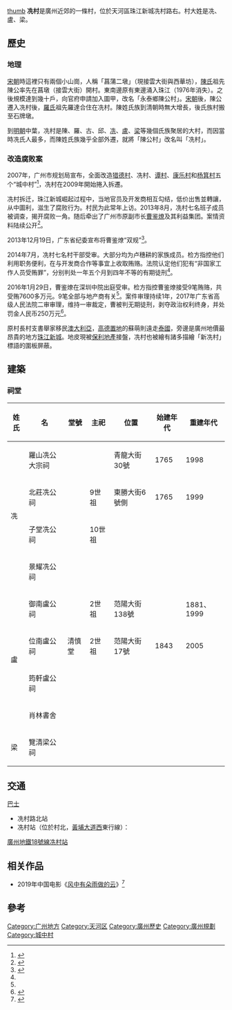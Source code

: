 {{Otheruses|subject=|other=以此新建的地區建制|冼村街道}}
[[FILE:Sin_cyun_20160616.jpg|thumb]] 
'''冼村'''是廣州近郊的一條村，位於天河區珠江新城冼村路右。村大姓是冼、盧、梁。

== 歷史 ==

=== 地理 ===
[[宋朝|宋朝]]時這裡只有兩個小山崗，人稱「菖蒲二墩」（現接雲大街與西華坊），[[陳姓|陳氏]]祖先陳公率先在菖墩（接雲大街）開村。東南邊原有東邊涌入珠江（1976年消失）。之後規模達到幾十戶，向官府申請加入圖甲，改名「永泰鄉陳公村」。[[宋朝|宋朝]]後，陳公遷入冼村後，[[羅姓|羅氏]]祖先羅達合住在冼村。陳姓氏族到清朝時無大增長，後氏族村搬至石牌墩。

到[[明朝|明朝]]中葉，冼村是陳、羅、古、邱、[[冼姓|冼]]、[[盧姓|盧]]、[[梁姓|梁]]等幾個氏族聚居的大村，而因當時冼氏人最多，而陳姓氏族幾乎全部外遷，就將「陳公村」改名叫「冼村」。

=== 改造腐败案 ===
2007年，广州市规划局宣布，全面改造[[猎德村|猎德村]]、冼村、[[谭村|谭村]]、[[康乐街道|康乐村]]和[[杨箕村|杨箕村]]五个“城中村”<ref>{{Cite web|url=http://m.sohu.com/a/164221981_526351|title=广州城中村往事|accessdate=|author=歷史現場|date=|publisher=搜狐|archive-date=2017-12-01|archive-url=https://web.archive.org/web/20171201040803/http://m.sohu.com/a/164221981_526351|dead-url=no}}</ref>，冼村在2009年開始捲入拆遷。

冼村拆迁，珠江新城崛起过程中，当地官员及开发商相互勾结，低价出售並轉讓，从中圖利，滋生了腐败行为。村民为此常年上访。2013年8月，冼村七名班子成员被调查，揭开腐败一角。随后牵出了广州市原副市长[[曹鉴燎|曹鉴燎]]及其利益集团。案情资料陆续公开<ref name="珠江新城崛起背后的黑金交易">{{Cite journal|url=http://m.weekly.caixin.com/m/2016-02-12/100908569_all.html|title=珠江新城崛起背后的黑金交易|accessdate=2019-04-01|author=王婧|date=2016-02-12|publisher=新世纪周刊|language=zh-hans|archive-date=2019-04-01|archive-url=https://web.archive.org/web/20190401040335/http://m.weekly.caixin.com/m/2016-02-12/100908569_all.html|dead-url=no}}</ref>。

2013年12月19日，广东省纪委宣布将曹鉴燎“双规”<ref>{{Cite news|url=http://news.ifeng.com/mainland/detail_2013_12/20/32290264_0.shtml|title=广州副市长曹鉴燎涉嫌严重违纪被立案调查|accessdate=2019-04-01|author=|date=2013-12-20|publisher=南方都市报|language=zh-hans|archive-date=2019-04-01|archive-url=https://web.archive.org/web/20190401042933/http://news.ifeng.com/mainland/detail_2013_12/20/32290264_0.shtml|dead-url=no}}</ref>。

2014年7月，冼村七名村干部受审。大部分均为卢穗耕的家族成员。检方指控他们利用职务便利，在与开发商合作等事宜上收取贿赂。法院认定他们犯有“非国家工作人员受贿罪”，分别判处一年五个月到四年不等的有期徒刑<ref name="珠江新城崛起背后的黑金交易"/>。

2016年1月29日，曹鉴燎在深圳中院出庭受审。检方指控曹鉴燎接受9笔贿赂，共受贿7600多万元。9笔全部与地产商有关<ref name="珠江新城崛起背后的黑金交易"/>。案件审理持续1年，2017年广东省高级人民法院二审审理，维持一审裁定，曹被判无期徒刑，剥夺政治权利终身，并处罚金人民币250万元<ref>{{Cite news|url=https://news.sina.com.cn/c/2017-09-01/doc-ifykpuui0114233.shtml|title=维持原判 判处无期徒刑|accessdate=2019-04-01|author=祁雷|date=2017-09-01|publisher=南方日报|language=zh-hans|archive-date=2019-04-01|archive-url=https://web.archive.org/web/20190401042931/https://news.sina.com.cn/c/2017-09-01/doc-ifykpuui0114233.shtml|dead-url=no}}</ref>。

原村長村支書舉家移民[[澳大利亚|澳大利亞]]，[[高德置地|高德置地]]的蘇萌則遠走[[泰國|泰國]]，旁邊是廣州地價最昂貴的地方[[珠江新城|珠江新城]]。地皮現被[[保利地產|保利地產]]接盤，冼村也被繪有諸多描繪「新冼村」標語的圍板屏蔽。

== 建築 ==
=== 祠堂 ===
{| class="wikitable"
|-
! 姓氏 !! 名 !! 堂號 !! 主祀 !! 位置 !! 始建年代 !! 重建年代
|-
| rowspan="4" | 冼 ||羅山冼公大宗祠||||||青龍大街30號||1765||1998
|-
|北莊冼公祠||||9世祖||東勝大街6號側||1765||1999
|-
|子堂冼公祠||||10世祖||||||
|-
|景耀冼公祠||||||||||
|-
| rowspan="4" | 盧 ||御南盧公祠||||2世祖||范陽大街138號||||1881、1999
|-
|位南盧公祠||清慎堂||2世祖||范陽大街17號||1843||2005
|-
|筠軒盧公祠||||||||||
|-
|肖林書舍||||||||||
|-
| 梁 ||覽清梁公祠||||||||||
|}

== 交通 ==
[[广州巴士|巴士]]
*冼村路北站
*冼村站（位於村北，[[黄埔大道西|黃埔大道西]]東行線）：
[[廣州地鐵18號線|廣州地鐵18號線]][[冼村站|冼村站]]

==相关作品==
* 2019年中国电影《[[风中有朵雨做的云|风中有朵雨做的云]]》<ref>{{Cite journal|url=https://www.qdaily.com/articles/58371.html|title=娄烨入围金马奖的新作，聚焦了改革开放的年代|accessdate=2019-04-01|author=周哲浩|date=2018-11-18|publisher=好奇心日报|language=zh-hans|archive-date=2019-04-01|archive-url=https://web.archive.org/web/20190401040816/https://www.qdaily.com/articles/58371.html|dead-url=no}}</ref>

== 參考 ==
<references />

[[Category:广州地方|Category:广州地方]]
[[Category:天河区|Category:天河区]]
[[Category:廣州歷史|Category:廣州歷史]]
[[Category:廣州規劃|Category:廣州規劃]]
[[Category:城中村|Category:城中村]]
